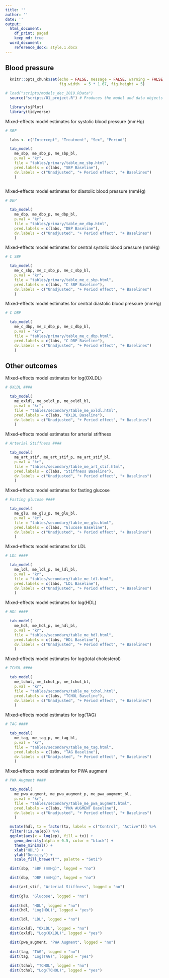 ```yaml
---
title: ''
author: ''
date: ''
output: 
  html_document:
    df_print: paged
    keep_md: true
  word_document:
    reference_docx: style.1.docx
---
```


## Blood pressure

```r


  knitr::opts_chunk$set(echo = FALSE, message = FALSE, warning = FALSE, 
                        fig.width  = 5 * 1.67, fig.height = 5)

# load("scripts/models_dec_2019.RData")
  source("scripts/01_project.R") # Produces the model and data objects

  library(sjPlot)
  library(tidyverse)


```
  

Mixed-effects model estimates for systolic blood pressure (mmHg)

```r

# SBP 

  labs <- c("Intercept", "Treatment", "Sex", "Period")

  tab_model(
    me_sbp, me_sbp_p, me_sbp_bl,
    p.val = "kr",
    file = "tables/primary/table_me_sbp.html",
    pred.labels = c(labs, "SBP Baseline"),
    dv.labels = c("Unadjusted", "+ Period effect", "+ Baselines")
    )
  
```

Mixed-effects model estimates for diastolic blood pressure (mmHg)

```r

# DBP 

  tab_model(
    me_dbp, me_dbp_p, me_dbp_bl,
    p.val = "kr",
    file = "tables/primary/table_me_dbp.html",
    pred.labels = c(labs, "DBP Baseline"),
    dv.labels = c("Unadjusted", "+ Period effect", "+ Baselines")
    )
```

Mixed-effects model estimates for central systolic blood pressure (mmHg)

```r

# C SBP

  tab_model(
    me_c_sbp, me_c_sbp_p, me_c_sbp_bl,
    p.val = "kr",
    file = "tables/primary/table_me_c_sbp.html",
    pred.labels = c(labs, "C SBP Baseline"),
    dv.labels = c("Unadjusted", "+ Period effect", "+ Baselines")
    )

```

Mixed-effects model estimates for central diastolic blood pressure (mmHg)

```r

# C DBP 

  tab_model(
    me_c_dbp, me_c_dbp_p, me_c_dbp_bl,
    p.val = "kr",
    file = "tables/primary/table_me_c_dbp.html",
    pred.labels = c(labs, "C DBP Baseline"),
    dv.labels = c("Unadjusted", "+ Period effect", "+ Baselines")
    )

```

## Other outcomes

Mixed-effects model estimates for log(OXLDL)

```r

# OXLDL ####

  tab_model(
    me_oxldl, me_oxldl_p, me_oxldl_bl,
    p.val = "kr",
    file = "tables/secondary/table_me_oxldl.html",
    pred.labels = c(labs, "OXLDL Baseline"),
    dv.labels = c("Unadjusted", "+ Period effect", "+ Baselines")
    )

```

Mixed-effects model estimates for arterial stiffness

```r

# Arterial Stiffness ####

  tab_model(
    me_art_stif, me_art_stif_p, me_art_stif_bl,
    p.val = "kr",
    file = "tables/secondary/table_me_art_stif.html",
    pred.labels = c(labs, "Stiffness Baseline"),
    dv.labels = c("Unadjusted", "+ Period effect", "+ Baselines")
    )

```

Mixed-effects model estimates for fasting glucose

```r

# Fasting glucose ####

  tab_model(
    me_glu, me_glu_p, me_glu_bl,
    p.val = "kr",
    file = "tables/secondary/table_me_glu.html",
    pred.labels = c(labs, "Glucose Baseline"),
    dv.labels = c("Unadjusted", "+ Period effect", "+ Baselines")
    )

```

Mixed-effects model estimates for LDL

```r

# LDL ####

  tab_model(
    me_ldl, me_ldl_p, me_ldl_bl,
    p.val = "kr",
    file = "tables/secondary/table_me_ldl.html",
    pred.labels = c(labs, "LDL Baseline"),
    dv.labels = c("Unadjusted", "+ Period effect", "+ Baselines")
    )

```

Mixed-effects model estimates for log(HDL)

```r

# HDL ####

  tab_model(
    me_hdl, me_hdl_p, me_hdl_bl,
    p.val = "kr",
    file = "tables/secondary/table_me_hdl.html",
    pred.labels = c(labs, "HDL Baseline"),
    dv.labels = c("Unadjusted", "+ Period effect", "+ Baselines")
    )

```

Mixed-effects model estimates for log(total cholesterol)

```r

# TCHOL ####

  tab_model(
    me_tchol, me_tchol_p, me_tchol_bl,
    p.val = "kr",
    file = "tables/secondary/table_me_tchol.html",
    pred.labels = c(labs, "TCHOL Baseline"),
    dv.labels = c("Unadjusted", "+ Period effect", "+ Baselines")
    )

```

Mixed-effects model estimates for log(TAG)

```r

# TAG ####

  tab_model(
    me_tag, me_tag_p, me_tag_bl,
    p.val = "kr",
    file = "tables/secondary/table_me_tag.html",
    pred.labels = c(labs, "TAG Baseline"),
    dv.labels = c("Unadjusted", "+ Period effect", "+ Baselines")
    )

```

Mixed-effects model estimates for PWA augment

```r

# PWA Augment ####

  tab_model(
    me_pwa_augment, me_pwa_augment_p, me_pwa_augment_bl,
    p.val = "kr",
    file = "tables/secondary/table_me_pwa_augment.html",
    pred.labels = c(labs, "PWA AUGMENT Baseline"),
    dv.labels = c("Unadjusted", "+ Period effect", "+ Baselines")
    )

```

```r

  mutate(hdl, tx = factor(tx, labels = c("Control", "Active"))) %>%
  filter(!is.na(ep)) %>%
  ggplot(aes(x = log(ep), fill = tx)) +
    geom_density(alpha = 0.5, color = "black") +
    theme_minimal() +
    xlab("HDL") +
    ylab("Density") +
    scale_fill_brewer("", palette = "Set1")

```


```r

  dist(sbp, "SBP (mmHg)", logged = "no")

  dist(dbp, "DBP (mmHg)", logged = "no")

  dist(art_stif, "Arterial Stiffness", logged = "no")
  
  dist(glu, "Glucose", logged = "no") 
  
  dist(hdl, "HDL", logged = "no")
  dist(hdl, "Log(HDL)", logged = "yes")

  dist(ldl, "LDL", logged = "no")

  dist(oxldl, "OXLDL", logged = "no")
  dist(oxldl, "Log(OXLDL)", logged = "yes")

  dist(pwa_augment, "PWA Augment", logged = "no")
  
  dist(tag, "TAG", logged = "no")
  dist(tag, "Log(TAG)", logged = "yes")
    
  dist(tchol, "TCHOL", logged = "no")
  dist(tchol, "Log(TCHOL)", logged = "yes")


```
